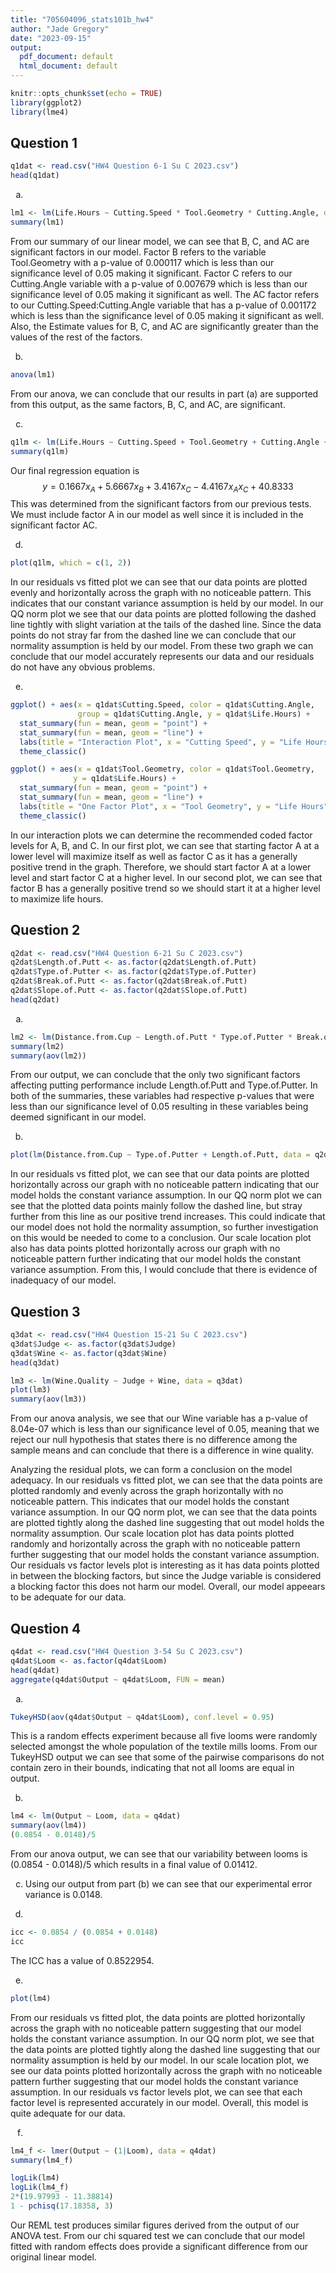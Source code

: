 ```yaml
---
title: "705604096_stats101b_hw4"
author: "Jade Gregory"
date: "2023-09-15"
output:
  pdf_document: default
  html_document: default
---
```


```r
knitr::opts_chunk$set(echo = TRUE)
library(ggplot2)
library(lme4)
```

## Question 1

```r
q1dat <- read.csv("HW4 Question 6-1 Su C 2023.csv")
head(q1dat)
```

a)
```r
lm1 <- lm(Life.Hours ~ Cutting.Speed * Tool.Geometry * Cutting.Angle, data = q1dat)
summary(lm1)
```

From our summary of our linear model, we can see that B, C, and AC are significant factors in our model. Factor B refers to the variable Tool.Geometry with a p-value of 0.000117 which is less than our significance level of 0.05 making it significant. Factor C refers to our Cutting.Angle variable with a p-value of 0.007679 which is less than our significance level of 0.05 making it significant as well. The AC factor refers to our Cutting.Speed:Cutting.Angle variable that has a p-value of 0.001172 which is less than the significance level of 0.05 making it significant as well. Also, the Estimate values for B, C, and AC are significantly greater than the values of the rest of the factors. 

b)
```r
anova(lm1)
```

From our anova, we can conclude that our results in part (a) are supported from this output, as the same factors, B, C, and AC, are significant. 

c)
```r
q1lm <- lm(Life.Hours ~ Cutting.Speed + Tool.Geometry + Cutting.Angle + Cutting.Speed:Cutting.Angle, data = q1dat)
summary(q1lm)
```

Our final regression equation is $$y = 0.1667x_A + 5.6667x_B + 3.4167x_C - 4.4167x_Ax_C + 40.8333$$ This was determined from the significant factors from our previous tests. We must include factor A in our model as well since it is included in the significant factor AC.

d)
```r
plot(q1lm, which = c(1, 2))
```

In our residuals vs fitted plot we can see that our data points are plotted evenly and horizontally across the graph with no noticeable pattern. This indicates that our constant variance assumption is held by our model. In our QQ norm plot we see that our data points are plotted following the dashed line tightly with slight variation at the tails of the dashed line. Since the data points do not stray far from the dashed line we can conclude that our normality assumption is held by our model. From these two graph we can conclude that our model accurately represents our data and our residuals do not have any obvious problems.

e)
```r
ggplot() + aes(x = q1dat$Cutting.Speed, color = q1dat$Cutting.Angle,
               group = q1dat$Cutting.Angle, y = q1dat$Life.Hours) +
  stat_summary(fun = mean, geom = "point") +
  stat_summary(fun = mean, geom = "line") +
  labs(title = "Interaction Plot", x = "Cutting Speed", y = "Life Hours") + 
  theme_classic()
```

```r
ggplot() + aes(x = q1dat$Tool.Geometry, color = q1dat$Tool.Geometry,
              y = q1dat$Life.Hours) +
  stat_summary(fun = mean, geom = "point") +
  stat_summary(fun = mean, geom = "line") +
  labs(title = "One Factor Plot", x = "Tool Geometry", y = "Life Hours") + 
  theme_classic()
```

In our interaction plots we can determine the recommended coded factor levels for A, B, and C. In our first plot, we can see that starting factor A at a lower level will maximize itself as well as factor C as it has a generally positive trend in the graph. Therefore, we should start factor A at a lower level and start factor C at a higher level. In our second plot, we can see that factor B has a generally positive trend so we should start it at a higher level to maximize life hours. 

## Question 2
```r
q2dat <- read.csv("HW4 Question 6-21 Su C 2023.csv")
q2dat$Length.of.Putt <- as.factor(q2dat$Length.of.Putt)
q2dat$Type.of.Putter <- as.factor(q2dat$Type.of.Putter)
q2dat$Break.of.Putt <- as.factor(q2dat$Break.of.Putt)
q2dat$Slope.of.Putt <- as.factor(q2dat$Slope.of.Putt)
head(q2dat)
```

a)
```r
lm2 <- lm(Distance.from.Cup ~ Length.of.Putt * Type.of.Putter * Break.of.Putt * Slope.of.Putt, data = q2dat)
summary(lm2)
summary(aov(lm2))
```

From our output, we can conclude that the only two significant factors affecting putting performance include Length.of.Putt and Type.of.Putter. In both of the summaries, these variables had respective p-values that were less than our significance level of 0.05 resulting in these variables being deemed significant in our model. 

b)
```r
plot(lm(Distance.from.Cup ~ Type.of.Putter + Length.of.Putt, data = q2dat))
```

In our residuals vs fitted plot, we can see that our data points are plotted horizontally across our graph with no noticeable pattern indicating that our model holds the constant variance assumption. In our QQ norm plot we can see that the plotted data points mainly follow the dashed line, but stray further from this line as our positive trend increases. This could indicate that our model does not hold the normality assumption, so further investigation on this would be needed to come to a conclusion. Our scale location plot also has data points plotted horizontally across our graph with no noticeable pattern further indicating that our model holds the constant variance assumption. From this, I would conclude that there is evidence of inadequacy of our model. 

## Question 3
```r
q3dat <- read.csv("HW4 Question 15-21 Su C 2023.csv")
q3dat$Judge <- as.factor(q3dat$Judge)
q3dat$Wine <- as.factor(q3dat$Wine)
head(q3dat)
```

```r
lm3 <- lm(Wine.Quality ~ Judge + Wine, data = q3dat)
plot(lm3)
summary(aov(lm3))
```

From our anova analysis, we see that our Wine variable has a p-value of 8.04e-07 which is less than our significance level of 0.05, meaning that we reject our null hypothesis that states there is no difference among the sample means and can conclude that there is a difference in wine quality.

Analyzing the residual plots, we can form a conclusion on the model adequacy. In our residuals vs fitted plot, we can see that the data points are plotted randomly and evenly across the graph horizontally with no noticeable pattern. This indicates that our model holds the constant variance assumption. In our QQ norm plot, we can see that the data points are plotted tightly along the dashed line suggesting that out model holds the normality assumption. Our scale location plot has data points plotted randomly and horizontally across the graph with no noticeable pattern further suggesting that our model holds the constant variance assumption. Our residuals vs factor levels plot is interesting as it has data points plotted in between the blocking factors, but since the Judge variable is considered a blocking factor this does not harm our model. Overall, our model appeears to be adequate for our data. 

## Question 4
```r
q4dat <- read.csv("HW4 Question 3-54 Su C 2023.csv")
q4dat$Loom <- as.factor(q4dat$Loom)
head(q4dat)
aggregate(q4dat$Output ~ q4dat$Loom, FUN = mean)
```

a)
```r
TukeyHSD(aov(q4dat$Output ~ q4dat$Loom), conf.level = 0.95)
```

This is a random effects experiment because all five looms were randomly selected amongst the whole population of the textile mills looms. From our TukeyHSD output we can see that some of the pairwise comparisons do not contain zero in their bounds, indicating that not all looms are equal in output. 

b)
```r
lm4 <- lm(Output ~ Loom, data = q4dat)
summary(aov(lm4))
(0.0854 - 0.0148)/5
```
From our anova output, we can see that our variability between looms is (0.0854 - 0.0148)/5 which results in a final value of 0.01412.

c)
Using our output from part (b) we can see that our experimental error variance is 0.0148.

d)
```r
icc <- 0.0854 / (0.0854 + 0.0148)
icc
```

The ICC has a value of 0.8522954. 

e)
```r
plot(lm4)
```

From our residuals vs fitted plot, the data points are plotted horizontally across the graph with no noticeable pattern suggesting that our model holds the constant variance assumption. In our QQ norm plot, we see that the data points are plotted tightly along the dashed line suggesting that our normality assumption is held by our model. In our scale location plot, we see our data points plotted horizontally across the graph with no noticeable pattern further suggesting that our model holds the constant variance assumption. In our residuals vs factor levels plot, we can see that each factor level is represented accurately in our model. Overall, this model is quite adequate for our data. 

f)
```r
lm4_f <- lmer(Output ~ (1|Loom), data = q4dat)
summary(lm4_f)
```
```r
logLik(lm4)
logLik(lm4_f)
2*(19.97993 - 11.38814)
1 - pchisq(17.18358, 3)
```
Our REML test produces similar figures derived from the output of our ANOVA test. From our chi squared test we can conclude that our model fitted with random effects does provide a significant difference from our original linear model. 